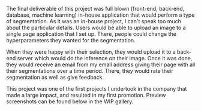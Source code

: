 The final deliverable of this project was full blown (front-end, back-end, database, machine learning) in-house application that would perform a type of segmentation. As it was an in-house project, I can't speak too much about the particular details. Users would be able to upload an image to a single page application that I set up. There, people could change the hyperparameters they wanted for the segmentation.

When they were happy with their selection, they would upload it to a back-end server which would do the inference on their image. Once it was done, they would receive an email from my email address giving their page with all their segmentations over a time period. There, they would rate their segmentation as well as give feedback. 

This project was one of the first projects I undertook in the company that made a large impact, and resulted in my first promotion. Preview screenshots can be found below in the WIP gallery.